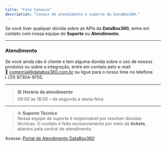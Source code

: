 ```yaml
---
title: "Fale Conosco"
description: "Canais de atendimento e suporte da DataBox360."
---
```


Se você tiver qualquer dúvida sobre as APIs da **DataBox360**, entre em contato com nossa equipe de **Suporte** ou **Atendimento**.

---

### Atendimento

Se você ainda não é cliente e tem alguma dúvida sobre o uso de nossos produtos ou sobre a integração, entre em contato pelo e-mail  
📧 [comercial@databox360.com.br](mailto:comercial@databox360.com.br) ou ligue para o nosso time no telefone  
📞 (31) 97304-9705.

---

> 🟦 **Horário de atendimento**  
> 09:00 às 18:00 – de segunda a sexta-feira

---

> ⚙️ **Suporte Técnico**  
> Nossa equipe de suporte é responsável por resolver dúvidas técnicas. O contato é feito exclusivamente por meio de **tickets**, abertos pela central de atendimento.

Acesse: [Portal de Atendimento DataBox360](https://api.whatsapp.com/send/?phone=5531973049705&text&type=phone_number&app_absent=0)
